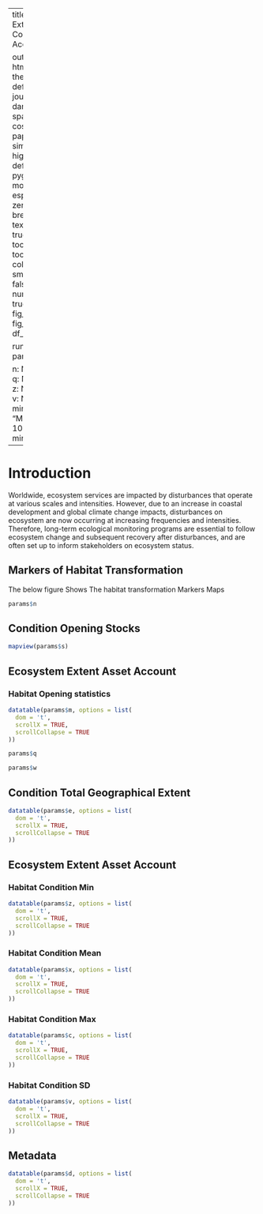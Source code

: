 
---
title:  Habitat Extent and Condition Accounting|

output: 
 html_document:
   theme: flatly # default, cerulean, journal, flatly, darkly, readable, spacelab, united, cosmo, lumen, paper, sandstone, simplex, and yeti
   highlight: tango # default, tango, pygments, kate, monochrome, espresso, zenburn, haddock, breezedark, and textmate
   smart: true
   toc: true
   toc_depth: 2
   toc_float:
     collapsed: false
     smooth_scroll: false
   numbers_sections: true
   fig_width: 7
   fig_height: 6
   fig_caption: true
   df_print: paged

runtime: shiny  
params:

  n: NA
  m: NA
  d: NA
  q: NA
  w: NA
  e: NA
  z: NA
  x: NA
  c: NA
  v: NA
  s: NA
  minimum: 
    label: "Minimum:"
    value: 100
    input: slider
    min: 0
    max: 1000
---



# Introduction
Worldwide, ecosystem services are impacted by disturbances that operate at various scales and intensities. However, due to an increase in coastal development and global climate change impacts, disturbances on ecosystem are now occurring at increasing frequencies and intensities. Therefore, long-term ecological monitoring programs are essential to follow ecosystem change and subsequent recovery after disturbances, and are often set up to inform stakeholders on ecosystem status.

## Markers of Habitat Transformation 

The below figure Shows The habitat transformation Markers  Maps

```r

params$n

```

## Condition Opening Stocks {.tabset .tabset-fade}


```r


mapview(params$s)

```

## Ecosystem Extent Asset Account {.tabset .tabset-fade}
### Habitat Opening statistics 
```r



datatable(params$m, options = list(
  dom = 't',
  scrollX = TRUE,
  scrollCollapse = TRUE
))


```



```r

params$q

```



```r

params$w

```

## Condition Total Geographical Extent {.tabset .tabset-fade}


```r


datatable(params$e, options = list(
  dom = 't',
  scrollX = TRUE,
  scrollCollapse = TRUE
))

```



## Ecosystem Extent Asset Account {.tabset .tabset-fade}
### Habitat Condition Min  
```r



datatable(params$z, options = list(
  dom = 't',
  scrollX = TRUE,
  scrollCollapse = TRUE
))


```
### Habitat Condition Mean  
```r



datatable(params$x, options = list(
  dom = 't',
  scrollX = TRUE,
  scrollCollapse = TRUE
))


```
### Habitat Condition Max  
```r



datatable(params$c, options = list(
  dom = 't',
  scrollX = TRUE,
  scrollCollapse = TRUE
))


```

### Habitat Condition SD  
```r



datatable(params$v, options = list(
  dom = 't',
  scrollX = TRUE,
  scrollCollapse = TRUE
))


```


## Metadata  {.tabset .tabset-fade}


```r




datatable(params$d, options = list(
  dom = 't',
  scrollX = TRUE,
  scrollCollapse = TRUE
))

```



